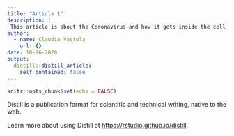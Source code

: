 ```yaml
---
title: "Article 1"
description: |
 This article is about the Coronavirus and how it gets inside the cell.
author:
  - name: Claudia Vastola
    url: {}
date: 10-26-2020
output:
  distill::distill_article:
    self_contained: false
---
```


```r
knitr::opts_chunk$set(echo = FALSE)
```

Distill is a publication format for scientific and technical writing, native to the web.

Learn more about using Distill at <https://rstudio.github.io/distill>.

